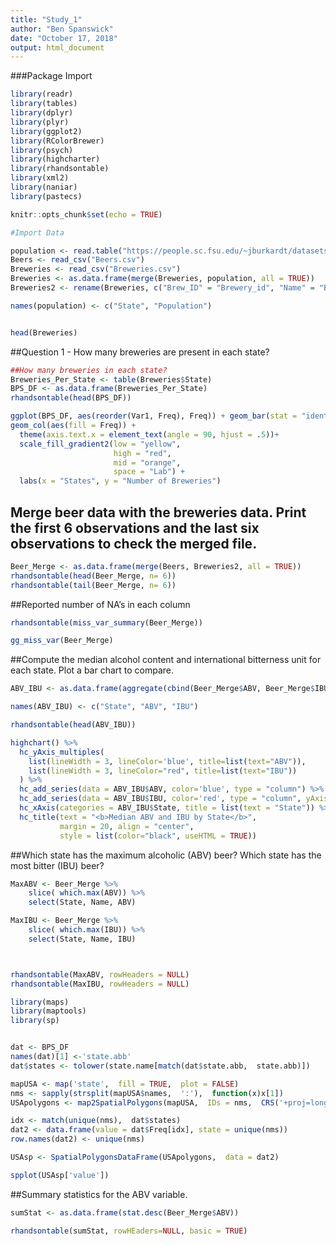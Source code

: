 ```yaml
---
title: "Study_1"
author: "Ben Spanswick"
date: "October 17, 2018"
output: html_document
---
```


###Package Import

```r
library(readr)
library(tables)
library(dplyr)
library(plyr)
library(ggplot2)
library(RColorBrewer)
library(psych)
library(highcharter)
library(rhandsontable)
library(xml2)
library(naniar)
library(pastecs)


```

```r
knitr::opts_chunk$set(echo = TRUE)
```

```r
#Import Data

population <- read.table("https://people.sc.fsu.edu/~jburkardt/datasets/census/census_2010.txt")
Beers <- read_csv("Beers.csv")
Breweries <- read_csv("Breweries.csv")
Breweries <- as.data.frame(merge(Breweries, population, all = TRUE))
Breweries2 <- rename(Breweries, c("Brew_ID" = "Brewery_id", "Name" = "Brewery_Name"))

names(population) <- c("State", "Population")


head(Breweries)

```


##Question 1 - How many breweries are present in each state?

```r

##How many breweries in each state?
Breweries_Per_State <- table(Breweries$State)
BPS_DF <- as.data.frame(Breweries_Per_State)
rhandsontable(head(BPS_DF))

```


```r
ggplot(BPS_DF, aes(reorder(Var1, Freq), Freq)) + geom_bar(stat = "identity") +
geom_col(aes(fill = Freq)) +
  theme(axis.text.x = element_text(angle = 90, hjust = .5))+
  scale_fill_gradient2(low = "yellow", 
                       high = "red",
                       mid = "orange",
                       space = "Lab") + 
  labs(x = "States", y = "Number of Breweries")
```


## Merge beer data with the breweries data. Print the first 6 observations and the last six observations to check the merged file.

```r
Beer_Merge <- as.data.frame(merge(Beers, Breweries2, all = TRUE))
rhandsontable(head(Beer_Merge, n= 6))
rhandsontable(tail(Beer_Merge, n= 6))

```

##Reported number of NA's in each column

```r

rhandsontable(miss_var_summary(Beer_Merge))

```

```r

gg_miss_var(Beer_Merge)

```

##Compute the median alcohol content and international bitterness unit for each state. Plot a bar chart to compare.

```r

ABV_IBU <- as.data.frame(aggregate(cbind(Beer_Merge$ABV, Beer_Merge$IBU) ~ Beer_Merge$State, Beer_Merge, median))

names(ABV_IBU) <- c("State", "ABV", "IBU")

rhandsontable(head(ABV_IBU))

```


```r
highchart() %>% 
  hc_yAxis_multiples(
    list(lineWidth = 3, lineColor='blue', title=list(text="ABV")),
    list(lineWidth = 3, lineColor="red", title=list(text="IBU"))
  ) %>% 
  hc_add_series(data = ABV_IBU$ABV, color='blue', type = "column") %>% 
  hc_add_series(data = ABV_IBU$IBU, color='red', type = "column", yAxis = 1) %>%
  hc_xAxis(categories = ABV_IBU$State, title = list(text = "State")) %>%
  hc_title(text = "<b>Median ABV and IBU by State</b>",
           margin = 20, align = "center",
           style = list(color="black", useHTML = TRUE))
```

##Which state has the maximum alcoholic (ABV) beer? Which state has the most bitter (IBU) beer?

```r

MaxABV <- Beer_Merge %>% 
    slice( which.max(ABV)) %>% 
    select(State, Name, ABV)

MaxIBU <- Beer_Merge %>% 
    slice( which.max(IBU)) %>% 
    select(State, Name, IBU)



rhandsontable(MaxABV, rowHeaders = NULL)
rhandsontable(MaxIBU, rowHeaders = NULL)

```

```r
library(maps)
library(maptools)
library(sp)


dat <- BPS_DF
names(dat)[1] <-'state.abb'
dat$states <- tolower(state.name[match(dat$state.abb,  state.abb)])

mapUSA <- map('state',  fill = TRUE,  plot = FALSE)
nms <- sapply(strsplit(mapUSA$names,  ':'),  function(x)x[1])
USApolygons <- map2SpatialPolygons(mapUSA,  IDs = nms,  CRS('+proj=longlat'))

idx <- match(unique(nms),  dat$states)
dat2 <- data.frame(value = dat$Freq[idx], state = unique(nms))
row.names(dat2) <- unique(nms)

USAsp <- SpatialPolygonsDataFrame(USApolygons,  data = dat2)

spplot(USAsp['value'])


```

##Summary statistics for the ABV variable.

```r


sumStat <- as.data.frame(stat.desc(Beer_Merge$ABV))

rhandsontable(sumStat, rowHEaders=NULL, basic = TRUE)

```



